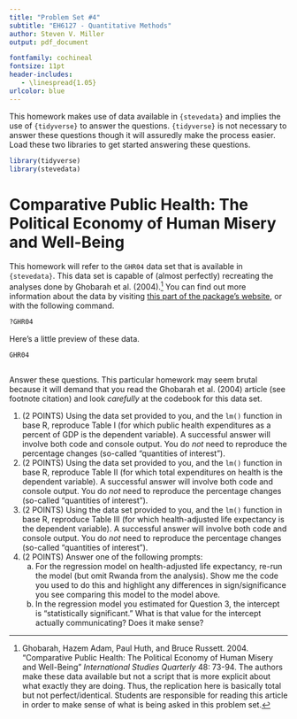 ```yaml
---
title: "Problem Set #4"
subtitle: "EH6127 - Quantitative Methods"
author: Steven V. Miller
output: pdf_document

fontfamily: cochineal
fontsize: 11pt
header-includes:
   - \linespread{1.05}
urlcolor: blue
---
```


This homework makes use of data available in `{stevedata}` and implies the use of `{tidyverse}` to answer the questions. `{tidyverse}` is not necessary to answer these questions though it will assuredly make the process easier. Load these two libraries to get started answering these questions.

```r
library(tidyverse)
library(stevedata)
```


# Comparative Public Health: The Political Economy of Human Misery and Well-Being

This homework will refer to the `GHR04` data set that is available in `{stevedata}`. This data set is capable of (almost perfectly) recreating the analyses done by Ghobarah et al. (2004).[^citation] You can find out more information about the data by visiting [this part of the package's website](http://svmiller.com/stevedata/reference/GHR04.html), or with the following command.

[^citation]: Ghobarah, Hazem Adam, Paul Huth, and Bruce Russett. 2004. "Comparative Public Health: The Political Economy of Human Misery and Well-Being" *International Studies Quarterly* 48: 73-94. The authors make these data available but not a script that is more explicit about what exactly they are doing. Thus, the replication here is basically total but not perfect/identical. Students are responsible for reading this article in order to make sense of what is being asked in this problem set.

```r
?GHR04
```

Here's a little preview of these data.

```r
GHR04
```

```r

```

Answer these questions. This particular homework may seem brutal because it will demand that you read the Ghobarah et al. (2004) article (see footnote citation) and look *carefully* at the codebook for this data set.

1. (2 POINTS) Using the data set provided to you, and the `lm()` function in base R, reproduce Table I (for which public health expenditures as a percent of GDP is the dependent variable). A successful answer will involve both code and console output. You do *not* need to reproduce the percentage changes (so-called "quantities of interest").
2. (2 POINTS) Using the data set provided to you, and the `lm()` function in base R, reproduce Table II (for which total expenditures on health is the dependent variable). A successful answer will involve both code and console output. You do *not* need to reproduce the percentage changes (so-called "quantities of interest").
3. (2 POINTS) Using the data set provided to you, and the `lm()` function in base R, reproduce Table III (for which health-adjusted life expectancy is the dependent variable). A successful answer will involve both code and console output. You do *not* need to reproduce the percentage changes (so-called "quantities of interest").
4. (2 POINTS) Answer one of the following prompts:
    a. For the regression model on health-adjusted life expectancy, re-run the model (but omit Rwanda from the analysis). Show me the code you used to do this and highlight any differences in sign/significance you see comparing this model to the model above.
    b. In the regression model you estimated for Question 3, the intercept is "statistically significant." What is that value for the intercept actually communicating? Does it make sense?
